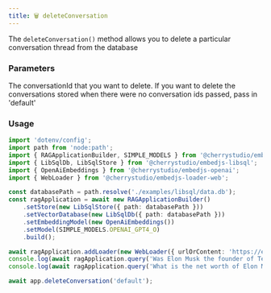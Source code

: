 ---
title: 🗑 deleteConversation
---

The `deleteConversation()` method allows you to delete a particular conversation thread from the database

### Parameters

<ParamField path="conversationId" type="string" required>
    The conversationId that you want to delete.
    If you want to delete the conversations stored when there were no conversation ids passed, pass in 'default'
</ParamField>

### Usage

```ts
import 'dotenv/config';
import path from 'node:path';
import { RAGApplicationBuilder, SIMPLE_MODELS } from '@cherrystudio/embedjs';
import { LibSqlDb, LibSqlStore } from '@cherrystudio/embedjs-libsql';
import { OpenAiEmbeddings } from '@cherrystudio/embedjs-openai';
import { WebLoader } from '@cherrystudio/embedjs-loader-web';

const databasePath = path.resolve('./examples/libsql/data.db');
const ragApplication = await new RAGApplicationBuilder()
    .setStore(new LibSqlStore({ path: databasePath }))
    .setVectorDatabase(new LibSqlDb({ path: databasePath }))
    .setEmbeddingModel(new OpenAiEmbeddings())
    .setModel(SIMPLE_MODELS.OPENAI_GPT4_O)
    .build();

await ragApplication.addLoader(new WebLoader({ urlOrContent: 'https://en.wikipedia.org/wiki/Elon_Musk' }));
console.log(await ragApplication.query('Was Elon Musk the founder of Tesla originally?'));
console.log(await ragApplication.query('What is the net worth of Elon Musk today?'));

await app.deleteConversation('default');
```
